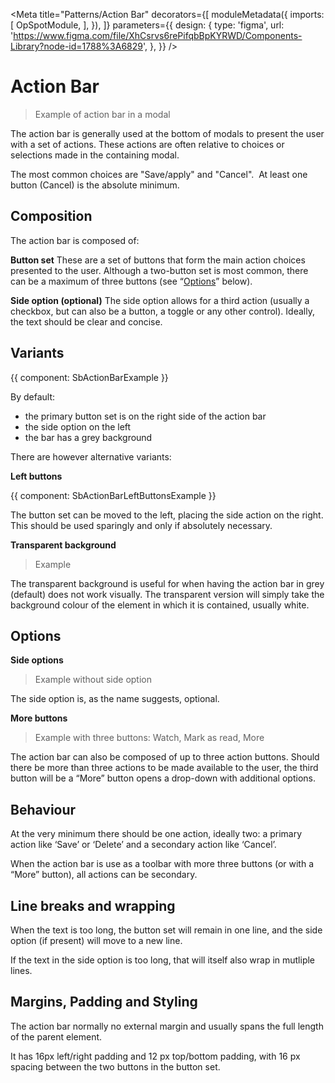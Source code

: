

<Meta
  title="Patterns/Action Bar"
  decorators={[
    moduleMetadata({
      imports: [
        OpSpotModule,
      ],
    }),
  ]}
  parameters={{
    design: {
      type: 'figma',
      url: 'https://www.figma.com/file/XhCsrvs6rePifqbBpKYRWD/Components-Library?node-id=1788%3A6829',
    },
  }}
/>

# Action Bar

> Example of action bar in a modal

The action bar is generally used at the bottom of modals to present the user with a set of actions. These actions are often relative to choices or selections made in the containing modal. 

The most common choices are "Save/apply" and "Cancel".  At least one button (Cancel) is the absolute minimum.

## Composition

The action bar is composed of:

**Button set**
These are a set of buttons that form the main action choices presented to the user. Although a two-button set is most common, there can be a maximum of three buttons (see “[Options](#)” below).

**Side option (optional)**
The side option allows for a third action (usually a checkbox, but can also be a button, a toggle or any other control). Ideally, the text should be clear and concise.

## Variants

<Canvas>
  <Story name="Default">
    {{ component: SbActionBarExample }}
  </Story>
</Canvas>

By default:
- the primary button set is on the right side of the action bar
- the side option on the left
- the bar has a grey background

There are however alternative variants:

**Left buttons**

<Canvas>
  <Story name="Left Buttons">
    {{ component: SbActionBarLeftButtonsExample }}
  </Story>
</Canvas>

The button set can be moved to the left, placing the side action on the right. This should be used sparingly and only if absolutely necessary.

**Transparent background**

> Example

The transparent background is useful for when having the action bar in grey (default) does not work visually. The transparent version will simply take the background colour of the element in which it is contained, usually white.

## Options

**Side options**

> Example without side option

The side option is, as the name suggests, optional.

**More buttons**

> Example with three buttons: Watch, Mark as read, More

The action bar can also be composed of up to three action buttons. Should there be more than three actions to be made available to the user, the third button will be a “More” button opens a drop-down with additional options. 

## Behaviour

At the very minimum there should be one action, ideally two: a primary action like ‘Save’ or ‘Delete’ and a secondary action like ‘Cancel’.

When the action bar is use as a toolbar with more three buttons (or with a “More” button), all actions can be secondary.

## Line breaks and wrapping

When the text is too long, the button set will remain in one line, and the side option (if present) will move to a new line. 

If the text in the side option is too long, that will itself also wrap in mutliple lines.

## Margins, Padding and Styling

The action bar normally no external margin and usually spans the full length of the parent element.
 
It has 16px left/right padding and 12 px top/bottom padding, with 16 px spacing between the two buttons in the button set.
